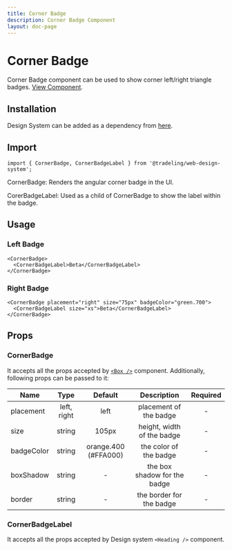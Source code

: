 ```yaml
---
title: Corner Badge
description: Corner Badge Component
layout: doc-page
---
```


# Corner Badge

Corner Badge component can be used to show corner left/right triangle badges.
[View Component](https://design-system.tradelingdev.com/?path=/story/corner-badge--corner-badge).

## Installation

Design System can be added as a dependency from
[here](https://github.com/tradeling/web-design-system-sdk/releases).

## Import

```
import { CornerBadge, CornerBadgeLabel } from '@tradeling/web-design-system';
```

CornerBadge: Renders the angular corner badge in the UI.

CorerBadgeLabel: Used as a child of CornerBadge to show the label within the
badge.

## Usage

### Left Badge

```
<CornerBadge>
  <CornerBadgeLabel>Beta</CornerBadgeLabel>
</CornerBadge>
```

### Right Badge

```
<CornerBadge placement="right" size="75px" badgeColor="green.700">
  <CornerBadgeLabel size="xs">Beta</CornerBadgeLabel>
</CornerBadge>
```

## Props

### CornerBadge

It accepts all the props accepted by [`<Box />`](https://chakra-ui.com/box)
component. Additionally, following props can be passed to it:

| Name       |    Type     |       Default        |         Description          | Required |
| ---------- | :---------: | :------------------: | :--------------------------: | :------: |
| placement  | left, right |         left         |    placement of the badge    |    -     |
| size       |   string    |        105px         |  height, width of the badge  |    -     |
| badgeColor |   string    | orange.400 (#FFA000) |    the color of the badge    |    -     |
| boxShadow  |   string    |          -           | the box shadow for the badge |    -     |
| border     |   string    |          -           |   the border for the badge   |    -     |

### CornerBadgeLabel

It accepts all the props accepted by Design system `<Heading />` component.
